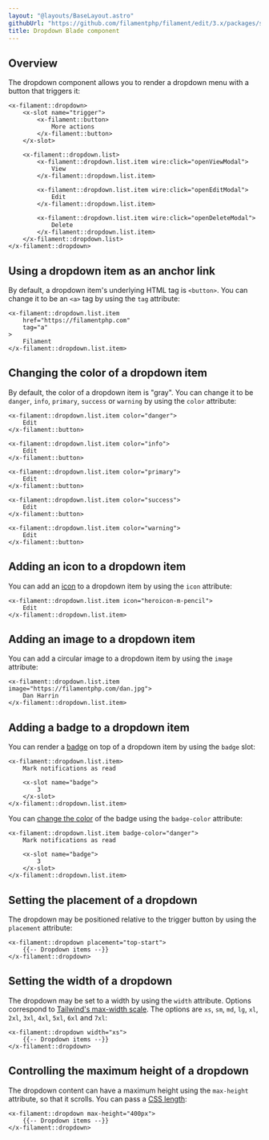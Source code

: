 ```yaml
---
layout: "@layouts/BaseLayout.astro"
githubUrl: "https://github.com/filamentphp/filament/edit/3.x/packages/support/docs/09-blade-components/02-dropdown.md"
title: Dropdown Blade component
---
```


## Overview

The dropdown component allows you to render a dropdown menu with a button that triggers it:

```blade
<x-filament::dropdown>
    <x-slot name="trigger">
        <x-filament::button>
            More actions
        </x-filament::button>
    </x-slot>
    
    <x-filament::dropdown.list>
        <x-filament::dropdown.list.item wire:click="openViewModal">
            View
        </x-filament::dropdown.list.item>
        
        <x-filament::dropdown.list.item wire:click="openEditModal">
            Edit
        </x-filament::dropdown.list.item>
        
        <x-filament::dropdown.list.item wire:click="openDeleteModal">
            Delete
        </x-filament::dropdown.list.item>
    </x-filament::dropdown.list>
</x-filament::dropdown>
```

## Using a dropdown item as an anchor link

By default, a dropdown item's underlying HTML tag is `<button>`. You can change it to be an `<a>` tag by using the `tag` attribute:

```blade
<x-filament::dropdown.list.item
    href="https://filamentphp.com"
    tag="a"
>
    Filament
</x-filament::dropdown.list.item>
```

## Changing the color of a dropdown item

By default, the color of a dropdown item is "gray". You can change it to be `danger`, `info`, `primary`, `success` or `warning` by using the `color` attribute:

```blade
<x-filament::dropdown.list.item color="danger">
    Edit
</x-filament::button>

<x-filament::dropdown.list.item color="info">
    Edit
</x-filament::button>

<x-filament::dropdown.list.item color="primary">
    Edit
</x-filament::button>

<x-filament::dropdown.list.item color="success">
    Edit
</x-filament::button>

<x-filament::dropdown.list.item color="warning">
    Edit
</x-filament::button>
```

## Adding an icon to a dropdown item

You can add an [icon](https://blade-ui-kit.com/blade-icons?set=1#search) to a dropdown item by using the `icon` attribute:

```blade
<x-filament::dropdown.list.item icon="heroicon-m-pencil">
    Edit
</x-filament::dropdown.list.item>
```

## Adding an image to a dropdown item

You can add a circular image to a dropdown item by using the `image` attribute:

```blade
<x-filament::dropdown.list.item image="https://filamentphp.com/dan.jpg">
    Dan Harrin
</x-filament::dropdown.list.item>
```

## Adding a badge to a dropdown item

You can render a [badge](badge) on top of a dropdown item by using the `badge` slot:

```blade
<x-filament::dropdown.list.item>
    Mark notifications as read
    
    <x-slot name="badge">
        3
    </x-slot>
</x-filament::dropdown.list.item>
```

You can [change the color](badge#changing-the-color-of-the-badge) of the badge using the `badge-color` attribute:

```blade
<x-filament::dropdown.list.item badge-color="danger">
    Mark notifications as read
    
    <x-slot name="badge">
        3
    </x-slot>
</x-filament::dropdown.list.item>
```

## Setting the placement of a dropdown

The dropdown may be positioned relative to the trigger button by using the `placement` attribute:

```blade
<x-filament::dropdown placement="top-start">
    {{-- Dropdown items --}}
</x-filament::dropdown>
```

## Setting the width of a dropdown

The dropdown may be set to a width by using the `width` attribute. Options correspond to [Tailwind's max-width scale](https://tailwindcss.com/docs/max-width). The options are `xs`, `sm`, `md`, `lg`, `xl`, `2xl`, `3xl`, `4xl`, `5xl`, `6xl` and `7xl`:

```blade
<x-filament::dropdown width="xs">
    {{-- Dropdown items --}}
</x-filament::dropdown>
```

## Controlling the maximum height of a dropdown

The dropdown content can have a maximum height using the `max-height` attribute, so that it scrolls. You can pass a [CSS length](https://developer.mozilla.org/en-US/docs/Web/CSS/length):

```blade
<x-filament::dropdown max-height="400px">
    {{-- Dropdown items --}}
</x-filament::dropdown>
```

